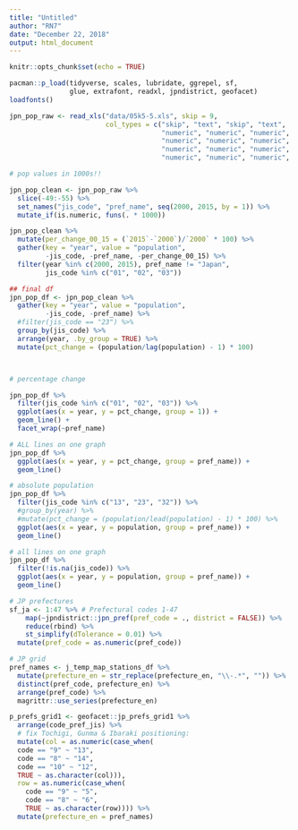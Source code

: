 ```yaml
---
title: "Untitled"
author: "RN7"
date: "December 22, 2018"
output: html_document
---
```


```r
knitr::opts_chunk$set(echo = TRUE)
```

```r
pacman::p_load(tidyverse, scales, lubridate, ggrepel, sf,
               glue, extrafont, readxl, jpndistrict, geofacet)
loadfonts()

```


```r
jpn_pop_raw <- read_xls("data/05k5-5.xls", skip = 9,
                        col_types = c("skip", "text", "skip", "text",
                                      "numeric", "numeric", "numeric", "numeric",
                                      "numeric", "numeric", "numeric", "numeric",
                                      "numeric", "numeric", "numeric", "numeric",
                                      "numeric", "numeric", "numeric", "numeric"))

# pop values in 1000s!!

jpn_pop_clean <- jpn_pop_raw %>% 
  slice(-49:-55) %>% 
  set_names("jis_code", "pref_name", seq(2000, 2015, by = 1)) %>% 
  mutate_if(is.numeric, funs(. * 1000))

jpn_pop_clean %>% 
  mutate(per_change_00_15 = (`2015`-`2000`)/`2000` * 100) %>% 
  gather(key = "year", value = "population", 
         -jis_code, -pref_name, -per_change_00_15) %>% 
  filter(year %in% c(2000, 2015), pref_name != "Japan",
         jis_code %in% c("01", "02", "03")) 

## final df
jpn_pop_df <- jpn_pop_clean %>% 
  gather(key = "year", value = "population", 
         -jis_code, -pref_name) %>% 
  #filter(jis_code == "23") %>% 
  group_by(jis_code) %>% 
  arrange(year, .by_group = TRUE) %>% 
  mutate(pct_change = (population/lag(population) - 1) * 100) 



# percentage change

jpn_pop_df %>% 
  filter(jis_code %in% c("01", "02", "03")) %>% 
  ggplot(aes(x = year, y = pct_change, group = 1)) +
  geom_line() +
  facet_wrap(~pref_name)

# ALL lines on one graph
jpn_pop_df %>% 
  ggplot(aes(x = year, y = pct_change, group = pref_name)) +
  geom_line()

# absolute population
jpn_pop_df %>% 
  filter(jis_code %in% c("13", "23", "32")) %>% 
  #group_by(year) %>% 
  #mutate(pct_change = (population/lead(population) - 1) * 100) %>% 
  ggplot(aes(x = year, y = population, group = pref_name)) +
  geom_line()

# all lines on one graph
jpn_pop_df %>% 
  filter(!is.na(jis_code)) %>% 
  ggplot(aes(x = year, y = population, group = pref_name)) +
  geom_line()
```



```r
# JP prefectures
sf_ja <- 1:47 %>% # Prefectural codes 1-47
    map(~jpndistrict::jpn_pref(pref_code = ., district = FALSE)) %>% 
    reduce(rbind) %>% 
    st_simplify(dTolerance = 0.01) %>% 
  mutate(pref_code = as.numeric(pref_code))

# JP grid
pref_names <- j_temp_map_stations_df %>% 
  mutate(prefecture_en = str_replace(prefecture_en, "\\-.*", "")) %>% 
  distinct(pref_code, prefecture_en) %>% 
  arrange(pref_code) %>% 
  magrittr::use_series(prefecture_en)

p_prefs_grid1 <- geofacet::jp_prefs_grid1 %>% 
  arrange(code_pref_jis) %>% 
  # fix Tochigi, Gunma & Ibaraki positioning:
  mutate(col = as.numeric(case_when( 
  code == "9" ~ "13",
  code == "8" ~ "14",
  code == "10" ~ "12",
  TRUE ~ as.character(col))),
  row = as.numeric(case_when( 
    code == "9" ~ "5",
    code == "8" ~ "6",
    TRUE ~ as.character(row)))) %>% 
  mutate(prefecture_en = pref_names)

```


